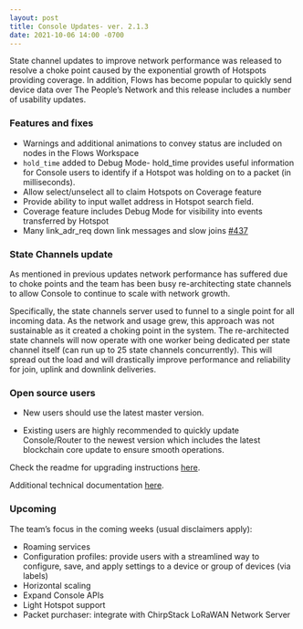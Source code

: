 ```yaml
---
layout: post
title: Console Updates- ver. 2.1.3
date: 2021-10-06 14:00 -0700
---
```


State channel updates to improve network performance was released to resolve a choke point caused by
the exponential growth of Hotspots providing coverage. In addition, Flows has become popular to
quickly send device data over The People’s Network and this release includes a number of usability
updates.

<!--truncate-->

### Features and fixes

- Warnings and additional animations to convey status are included on nodes in the Flows Workspace
- `hold_time` added to Debug Mode- hold_time provides useful information for Console users to
  identify if a Hotspot was holding on to a packet (in milliseconds).
- Allow select/unselect all to claim Hotspots on Coverage feature
- Provide ability to input wallet address in Hotspot search field.
- Coverage feature includes Debug Mode for visibility into events transferred by Hotspot
- Many link_adr_req down link messages and slow joins
  [#437](https://github.com/helium/router/issues/437)

### State Channels update

As mentioned in previous updates network performance has suffered due to choke points and the team
has been busy re-architecting state channels to allow Console to continue to scale with network
growth.

Specifically, the state channels server used to funnel to a single point for all incoming data. As
the network and usage grew, this approach was not sustainable as it created a choking point in the
system. The re-architected state channels will now operate with one worker being dedicated per state
channel itself (can run up to 25 state channels concurrently). This will spread out the load and
will drastically improve performance and reliability for join, uplink and downlink deliveries.

### Open source users

- New users should use the latest master version.

- Existing users are highly recommended to quickly update Console/Router to the newest version which
  includes the latest blockchain core update to ensure smooth operations.

Check the readme for upgrading instructions
[here](https://github.com/helium/console#upgrading-your-open-source-consolerouter).

Additional technical documentation
[here](https://docs.helium.com/use-the-network/run-console/#console-setup).

### Upcoming

The team’s focus in the coming weeks (usual disclaimers apply):

- Roaming services
- Configuration profiles: provide users with a streamlined way to configure, save, and apply
  settings to a device or group of devices (via labels)
- Horizontal scaling
- Expand Console APIs
- Light Hotspot support
- Packet purchaser: integrate with ChirpStack LoRaWAN Network Server
